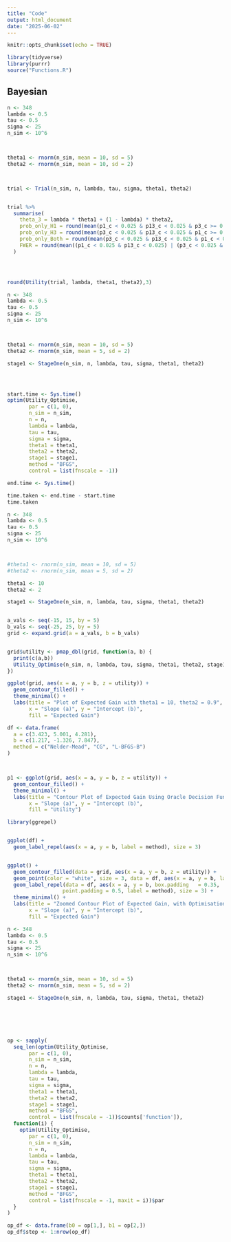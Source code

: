 ```yaml
---
title: "Code"
output: html_document
date: "2025-06-02"
---
```


```r
knitr::opts_chunk$set(echo = TRUE)
```

```r
library(tidyverse)
library(purrr)
source("Functions.R")
```

## Bayesian


```r
n <- 348
lambda <- 0.5
tau <- 0.5
sigma <- 25
n_sim <- 10^6



theta1 <- rnorm(n_sim, mean = 10, sd = 5)
theta2 <- rnorm(n_sim, mean = 10, sd = 2)



trial <- Trial(n_sim, n, lambda, tau, sigma, theta1, theta2)


trial %>%
  summarise(
    theta_3 = lambda * theta1 + (1 - lambda) * theta2,
    prob_only_H1 = round(mean(p1_c < 0.025 & p13_c < 0.025 & p3_c >= 0.025), 3),
    prob_only_H3 = round(mean(p3_c < 0.025 & p13_c < 0.025 & p1_c >= 0.025), 3),
    prob_only_Both = round(mean(p3_c < 0.025 & p13_c < 0.025 & p1_c < 0.025), 3),
    FWER = round(mean((p1_c < 0.025 & p13_c < 0.025) | (p3_c < 0.025 & p13_c < 0.025)), 3)
  )




round(Utility(trial, lambda, theta1, theta2),3)
```

```r
n <- 348
lambda <- 0.5
tau <- 0.5
sigma <- 25
n_sim <- 10^6



theta1 <- rnorm(n_sim, mean = 10, sd = 5)
theta2 <- rnorm(n_sim, mean = 5, sd = 2)

stage1 <- StageOne(n_sim, n, lambda, tau, sigma, theta1, theta2)




start.time <- Sys.time()
optim(Utility_Optimise, 
       par = c(1, 0), 
       n_sim = n_sim, 
       n = n, 
       lambda = lambda, 
       tau = tau, 
       sigma = sigma, 
       theta1 = theta1, 
       theta2 = theta2,
       stage1 = stage1,
       method = "BFGS",
       control = list(fnscale = -1))

end.time <- Sys.time()

time.taken <- end.time - start.time
time.taken
```

```r
n <- 348
lambda <- 0.5
tau <- 0.5
sigma <- 25
n_sim <- 10^6



#theta1 <- rnorm(n_sim, mean = 10, sd = 5)
#theta2 <- rnorm(n_sim, mean = 5, sd = 2)

theta1 <- 10
theta2 <- 2

stage1 <- StageOne(n_sim, n, lambda, tau, sigma, theta1, theta2)


a_vals <- seq(-15, 15, by = 5)
b_vals <- seq(-25, 25, by = 5)
grid <- expand.grid(a = a_vals, b = b_vals)


grid$utility <- pmap_dbl(grid, function(a, b) {
  print(c(a,b))
  Utility_Optimise(n_sim, n, lambda, tau, sigma, theta1, theta2, stage1, c(a,b))
})

ggplot(grid, aes(x = a, y = b, z = utility)) +
  geom_contour_filled() +
  theme_minimal() +
  labs(title = "Plot of Expected Gain with theta1 = 10, theta2 = 0.9",
       x = "Slope (a)", y = "Intercept (b)",
       fill = "Expected Gain")
```





```r
df <- data.frame(
  a = c(3.423, 5.001, 4.281),
  b = c(1.217, -1.326, 7.847),
  method = c("Nelder-Mead", "CG", "L-BFGS-B")
)



p1 <- ggplot(grid, aes(x = a, y = b, z = utility)) +
  geom_contour_filled() +
  theme_minimal() +
  labs(title = "Contour Plot of Expected Gain Using Oracle Decision Function",
       x = "Slope (a)", y = "Intercept (b)",
       fill = "Utility")

library(ggrepel)


ggplot(df) +
  geom_label_repel(aes(x = a, y = b, label = method), size = 3)


ggplot() +
  geom_contour_filled(data = grid, aes(x = a, y = b, z = utility)) +
  geom_point(color = "white", size = 3, data = df, aes(x = a, y = b, label = method)) +
  geom_label_repel(data = df, aes(x = a, y = b, box.padding   = 0.35, 
                  point.padding = 0.5, label = method), size = 3) +
  theme_minimal() +
  labs(title = "Zoomed Contour Plot of Expected Gain, with Optimisation Method Guesses",
       x = "Slope (a)", y = "Intercept (b)",
       fill = "Expected Gain")
```







```r
n <- 348
lambda <- 0.5
tau <- 0.5
sigma <- 25
n_sim <- 10^6



theta1 <- rnorm(n_sim, mean = 10, sd = 5)
theta2 <- rnorm(n_sim, mean = 5, sd = 2)

stage1 <- StageOne(n_sim, n, lambda, tau, sigma, theta1, theta2)






op <- sapply(
  seq_len(optim(Utility_Optimise, 
       par = c(1, 0), 
       n_sim = n_sim, 
       n = n, 
       lambda = lambda, 
       tau = tau, 
       sigma = sigma, 
       theta1 = theta1, 
       theta2 = theta2,
       stage1 = stage1,
       method = "BFGS",
       control = list(fnscale = -1))$counts['function']), 
  function(i) {
    optim(Utility_Optimise, 
       par = c(1, 0), 
       n_sim = n_sim, 
       n = n, 
       lambda = lambda, 
       tau = tau, 
       sigma = sigma, 
       theta1 = theta1, 
       theta2 = theta2,
       stage1 = stage1,
       method = "BFGS",
       control = list(fnscale = -1, maxit = i))$par
  }
)

op_df <- data.frame(b0 = op[1,], b1 = op[2,])
op_df$step <- 1:nrow(op_df)
```

